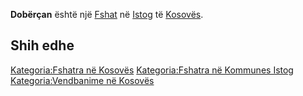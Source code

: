 {{Fshat në Kosovës
 | Emri                = Dobërçan
| sqi_D_name = Dobërçan
| sqi_D_FULL_NAME_RO = Dobërçan
| sqi_D_FULL_NAME_ND_RO = Dobercan
| sqi_D_SORT_NAME_RG = DOBERCAN
| sqi_D_FULL_NAME_RG = Dobërçan
| sqi_D_FULL_NAME_ND_RG = Dobercan
| sqi_V_name = Dobërçani
| sqi_V_FULL_NAME_RO = Dobërçani Miresh Miroshi Dobërqan
| sqi_V_FULL_NAME_ND_RO = Dobercani Miresh Miroshi Doberqan
| sqi_V_SORT_NAME_RG = DOBERCANI MIRESH MIROSHI DOBERQAN
| sqi_V_FULL_NAME_RG = Dobërçani Miresh Miroshi Dobërqan
| sqi_V_FULL_NAME_ND_RG = Dobercani Miresh Miroshi Doberqan
| srp_N_name = Dobrčane
| srp_N_FULL_NAME_RO = Dobrčane
| srp_N_FULL_NAME_ND_RO = Dobrcane
| srp_N_SORT_NAME_RG = DOBRCANE
| srp_N_FULL_NAME_RG = Dobrčane
| srp_N_FULL_NAME_ND_RG = Dobrcane
| srp_NS_name = Добрчане
| srp_NS_FULL_NAME_RO = Добрчане
| srp_NS_FULL_NAME_ND_RO = Добрчане
| srp_NS_SORT_NAME_RG = ДОБРЧАНЕ
| srp_NS_FULL_NAME_RG = Добрчане
| srp_NS_FULL_NAME_ND_RG = Добрчане

 | Emri (Rasa dhanore) = 
 | Figura              = 
 | Shteti              = Kosovo
 | Komuna              = Istog
 | Kodi postar         = 
 | Sipërfaqja          = 

 | Popullsia           = 

 | Regj. i popullsisë  = 
 | Dend. e popullsisë  = 
 | Faqja zyrtare       = 
 <!--- Koordinatat ----> 
 | Gjerësia            = 42.473333
 | Gjatësia            = 21.569722
 | Lartësia            = 
}}
'''Dobërçan''' është një [[Fshat]] në [[Istog]] të [[Kosovës]].

<!-- == Gjeografia == -->
<!-- == Historia == -->
<!-- == Demografia == -->
== Shih edhe ==
{{Komuna Istog}}
{{Kosovo-Administrata-Cung}}

[[Kategoria:Fshatra në Kosovës]]
[[Kategoria:Fshatra në Kommunes Istog]]
[[Kategoria:Vendbanime në Kosovës]]